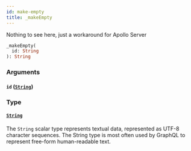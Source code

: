 ```yaml
---
id: make-empty
title: _makeEmpty
---
```


Nothing to see here, just a workaround for Apollo Server

```graphql
_makeEmpty(
  id: String
): String

```

### Arguments

#### `id` ([`String`](/developers/shared-apis/adminidentity-api/graphql/reference/scalars/string))

### Type

#### [`String`](/developers/shared-apis/adminidentity-api/graphql/reference/scalars/string)

The `String` scalar type represents textual data, represented as UTF-8 character sequences. The String type is most often used by GraphQL to represent free-form human-readable text.
